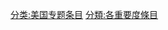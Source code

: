 {{catmore1|[[Wikipedia:美国专题|Wikipedia:美国专题]]}}
{{cat importance | topic=美国 | importance= }}
{{CategoryTOC}}
[[分类:美国专题条目|分类:美国专题条目]]
[[分類:各重要度條目|分類:各重要度條目]]